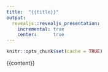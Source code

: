```yaml
---
title:  "{{title}}"
output: 
  revealjs::revealjs_presentation: 
    incremental: true
    center:      true
---
```


```r
knitr::opts_chunk$set(cache = TRUE)
```

{{content}}
